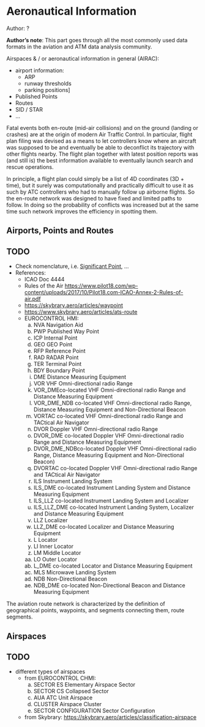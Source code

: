 # Aeronautical Information

::: {.callout-tip}
Author: ?
:::

::: {.infobox .note}
**Author's note**: This part goes through all the most commonly used data formats in the
aviation and ATM data analysis community.

Airspaces & / or aeronautical information in general (AIRAC):

* airport information:
    - ARP
    - runway thresholds
    - parking positions]
* Published Points
* Routes
* SID / STAR
* ...
:::




Fatal events both en-route (mid-air collisions) and on the ground (landing or crashes)
are at the origin of modern Air Traffic Control.
In particular, flight plan filing was devised as a means to let
controllers know where an aircraft was supposed to be and eventually be able
to deconflict its trajectory with other flights nearby.
The flight plan together with latest position reports was (and still is) 
the best information available to eventually launch search and rescue operations.

In principle, a flight plan could simply be a list of 4D coordinates (3D + time),
but it surely was computationally and practically difficult to use it as such
by ATC controllers who had to manually follow up airborne flights.
So the en-route network was designed to have fixed and limited  paths to follow.
In doing so the probability of conflicts was increased but at the same time such
network improves the efficiency in spotting them.


## Airports, Points and Routes

:::{.callout-note collapse=false appearance='default' icon=true}
## TODO
- Check nomenclature, i.e. [Significant Point](https://aviation.stackexchange.com/a/80480), ...
- References:
  * ICAO Doc 4444
  * Rules of the Air <https://www.pilot18.com/wp-content/uploads/2017/10/Pilot18.com-ICAO-Annex-2-Rules-of-air.pdf>
  * <https://skybrary.aero/articles/waypoint>
  * <https://www.skybrary.aero/articles/ats-route>
  * EUROCONTROL HMI:
    a) NVA Navigation Aid
    b) PWP Published Way Point  
    c) ICP Internal Point
    d) GEO GEO Point
    e) RFP Reference Point
    f) RAD RADAR Point
    g) TER Terminal Point
    h) BDY Boundary Point  
    i) DME Distance Measuring Equipment
    j) VOR VHF Omni-directional radio Range
    k) VOR_DMEco-located VHF Omni-directional radio Range and Distance Measuring Equipment
    l) VOR_DME_NDB co-located VHF Omni-directional radio Range,
       Distance Measuring Equipment and Non-Directional Beacon
    m) VORTAC co-located VHF Omni-directional radio Range and TACtical Air Navigator
    n) DVOR Doppler VHF Omni-directional radio Range
    o) DVOR_DME co-located Doppler VHF Omni-directional radio Range and Distance Measuring Equipment
    p) DVOR_DME_NDBco-located Doppler VHF Omni-directional radio Range,
       Distance Measuring Equipment and Non-Directional Beacon)
    q) DVORTAC co-located Doppler VHF Omni-directional radio Range and TACtical Air Navigator
    r) ILS Instrument Landing System
    s) ILS_DME co-located Instrument Landing System and Distance Measuring Equipment
    t) ILS_LLZ co-located Instrument Landing System and Localizer
    u) ILS_LLZ_DME co-located Instrument Landing System, Localizer and Distance Measuring Equipment
    v) LLZ Localizer
    w) LLZ_DME co-located Localizer and Distance Measuring Equipment
    x) L Locator
    y) LI Inner Locator
    z) LM Middle Locator
    a) LO Outer Locator
    b) L_DME co-located Locator and Distance Measuring Equipment
    c) MLS Microwave Landing System
    d) NDB Non-Directional Beacon
    e) NDB_DME co-located Non-Directional Beacon and Distance Measuring Equipment

:::


The aviation route network is characterized by the definition of geographical
points, waypoints, and segments connecting them, route segments.

## Airspaces

:::{.callout-note collapse=false appearance='default' icon=true}
## TODO
   * different types of airspaces
      - from EUROCONTROL CHMI:
         a) SECTOR ES Elementary Airspace Sector
         b) SECTOR CS Collapsed Sector
         c) AUA ATC Unit Airspace
         d) CLUSTER Airspace Cluster
         e) SECTOR CONFIGURATION Sector Configuration
      - from Skybrary: <https://skybrary.aero/articles/classification-airspace>
:::


